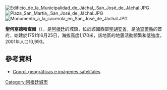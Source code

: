 [[Image:Edificio_de_la_Municipalidad_de_Jáchal,_San_José_de_Jáchal.JPG|thumb]]
[[Image:Plaza_San_Martía,_San_José_de_Jáchal.JPG|thumb]]
[[Image:Monumento_a_la_cacerola_en_San_José_de_Jáchal.JPG|thumb]]

'''聖何塞德哈查爾'''（{{lang-es|San José de Jáchal}}），是[[阿根廷|阿根廷]]的城鎮，位於該國西部[[聖胡安省_(阿根廷)|聖胡安省]]，是[[哈查爾縣|哈查爾縣]]的首府，始建於1751年6月25日，海拔高度1,170米，該地區的地震活動頻繁和低強度，2001年人口10,993。

==參考資料==
* [http://www.fallingrain.com/world/AR/18/San_Jose_de_Jachal.html Coord. geográficas e imágenes satelitales]

{{Argentina-geo-stub}}
[[Category:阿根廷城市|Category:阿根廷城市]]